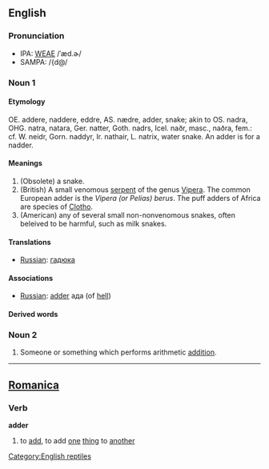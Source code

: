 ==English==

===Pronunciation===
*IPA: [[WEAE]] /ˈæd.ɚ/
*SAMPA: /{d@/

===Noun 1===
====Etymology====
OE. addere, naddere, eddre, AS. nædre, adder, snake; akin to OS. nadra, OHG. natra, natara, Ger. natter, Goth. nadrs, Icel. naðr, masc., naðra, fem.: cf. W. neidr, Gorn. naddyr, Ir. nathair, L. natrix, water  snake. An adder is for a nadder.

====Meanings====
# (Obsolete) a snake.
# (British) A small venomous [[serpent]] of the genus [[Vipera]]. The  common European adder is the ''Vipera (or Pelias) berus''. The puff adders of Africa are species of [[Clotho]].
# (American) any of several small non-nonvenomous snakes, often beleived to be harmful, such as milk snakes.

====Translations====
*[[Russian]]:  [[гадюка]]

====Associations====
*[[Russian]]:  [[adder]] ада (of [[hell]]) 
 
====Derived words====

===Noun 2===

# Someone or something which performs arithmetic [[addition]].
----

==[[Romanica]]==
===Verb===
'''adder'''

#to [[add]], to add [[one]] [[thing]] to [[another]]

[[Category:English reptiles]]